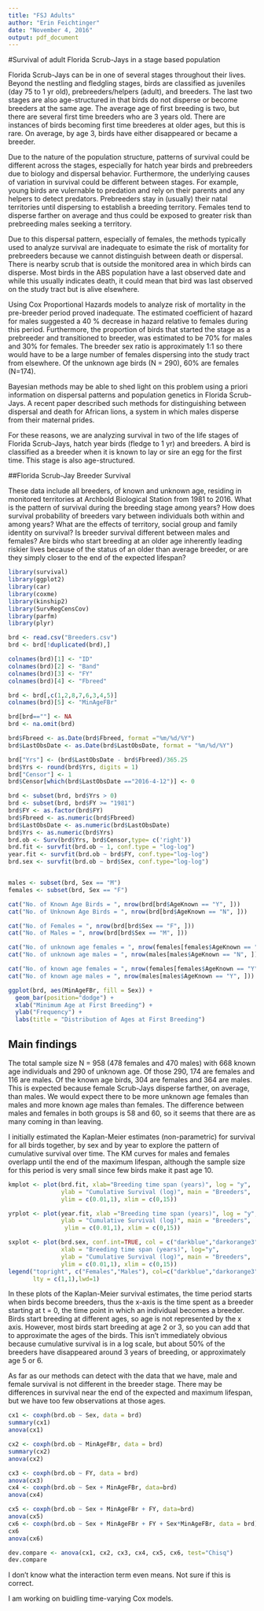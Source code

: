 ```yaml
---
title: "FSJ Adults"
author: "Erin Feichtinger"
date: "November 4, 2016"
output: pdf_document
---
```

#Survival of adult Florida Scrub-Jays in a stage based population 

Florida Scrub-Jays can be in one of several stages throughout their lives. Beyond the nestling and fledgling stages, birds are classified as juveniles (day 75 to 1 yr old), prebreeders/helpers (adult), and breeders. The last two stages are also age-structured in that birds do not disperse or become breeders at the same age. The average age of first breeding is two, but there are several first time breeders who are 3 years old. There are instances of birds becoming first time breederes at older ages, but this is rare. On average, by age 3, birds have either disappeared or became a breeder.  

Due to the nature of the population structure, patterns of survival could be different across the stages, especially for hatch year birds and prebreeders due to biology and dispersal behavior. Furthermore, the underlying causes of variation in survival could be different between stages. For example, young birds are vulernable to predation and rely on their parents and any helpers to detect predators. Prebreeders stay in (usually) their natal territories until dispersing to establish a breeding territory. Females tend to disperse farther on average and thus could be exposed to greater risk than prebreeding males seeking a territory. 

Due to this dispersal pattern, especially of females, the methods typically used to analyze survival are inadequate to esimate the risk of mortality for prebreeders because we cannot distinguish between death or dispersal. There is nearby scrub that is outside the monitored area in which birds can disperse. Most birds in the ABS population have a last observed date and while this usually indicates death, it could mean that bird was last observed on the study tract but is alive elsewhere.  

Using Cox Proportional Hazards models to analyze risk of mortality in the pre-breeder period proved inadequate. The estimated coefficient of hazard for males suggested a 40 % decrease in hazard relative to females during this period. Furthermore, the proportion of birds that started the stage as a prebreeder and transitioned to breeder, was estimated to be 70% for males and 30% for females. The breeder sex ratio is approximately 1:1 so there would have to be a large number of females dispersing into the study tract from elsewhere. Of the unknown age birds (N = 290), 60% are females (N=174).  

Bayesian methods may be able to shed light on this problem using a priori information on dispersal patterns and population genetics in Florida Scrub-Jays. A recent paper described such methods for distinguishing between dispersal and death for African lions, a system in which males disperse from their maternal prides. 

For these reasons, we are analyzing survival in two of the life stages of Florida Scrub-Jays, hatch year birds (fledge to 1 yr) and breeders. A bird is classified as a breeder when it is known to lay or sire an egg for the first time. This stage is also age-structured. 


##Florida Scrub-Jay Breeder Survival 

These data include all breeders, of known and unknown age, residing in monitored territories at Archbold Biological Station from 1981 to 2016. What is the pattern of survival during the breeding stage among years? How does survival probability of breeders vary between individuals both within and among years? What are the effects of territory, social group and family identity on survival? Is breeder survival different between males and females? Are birds who start breeding at an older age inherently leading riskier lives because of the status of an older than average breeder, or are they simply closer to the end of the expected lifespan? 

```r
library(survival)
library(ggplot2)
library(car)
library(coxme)
library(kinship2)
library(SurvRegCensCov)
library(parfm)
library(plyr)

brd <- read.csv("Breeders.csv")
brd <- brd[!duplicated(brd),]

colnames(brd)[1] <- "ID"
colnames(brd)[2] <- "Band"
colnames(brd)[3] <- "FY"
colnames(brd)[4] <- "Fbreed"

brd <- brd[,c(1,2,8,7,6,3,4,5)]
colnames(brd)[5] <- "MinAgeFBr"

brd[brd==""] <- NA
brd <- na.omit(brd)

brd$Fbreed <- as.Date(brd$Fbreed, format ="%m/%d/%Y")
brd$LastObsDate <- as.Date(brd$LastObsDate, format = "%m/%d/%Y")

brd["Yrs"] <- (brd$LastObsDate - brd$Fbreed)/365.25
brd$Yrs <- round(brd$Yrs, digits = 1)
brd["Censor"] <- 1
brd$Censor[which(brd$LastObsDate =="2016-4-12")] <- 0

brd <- subset(brd, brd$Yrs > 0)
brd <- subset(brd, brd$FY >= "1981")
brd$FY <- as.factor(brd$FY)
brd$Fbreed <- as.numeric(brd$Fbreed)
brd$LastObsDate <- as.numeric(brd$LastObsDate)
brd$Yrs <- as.numeric(brd$Yrs)
brd.ob <- Surv(brd$Yrs, brd$Censor,type= c('right'))
brd.fit <- survfit(brd.ob ~ 1, conf.type = "log-log")
year.fit <- survfit(brd.ob ~ brd$FY, conf.type="log-log")
brd.sex <- survfit(brd.ob ~ brd$Sex, conf.type="log-log")


males <- subset(brd, Sex == "M")
females <- subset(brd, Sex == "F")

cat("No. of Known Age Birds = ", nrow(brd[brd$AgeKnown == "Y", ]))
cat("No. of Unknown Age Birds = ", nrow(brd[brd$AgeKnown == "N", ]))

cat("No. of Females = ", nrow(brd[brd$Sex == "F", ]))
cat("No. of Males = ", nrow(brd[brd$Sex == "M", ]))

cat("No. of unknown age females = ", nrow(females[females$AgeKnown == "N", ]))
cat("No. of unknown age males = ", nrow(males[males$AgeKnown == "N", ]))

cat("No. of known age females = ", nrow(females[females$AgeKnown == "Y", ]))
cat("No. of known age males = ", nrow(males[males$AgeKnown == "Y", ]))

ggplot(brd, aes(MinAgeFBr, fill = Sex)) +
  geom_bar(position="dodge") +
  xlab("Minimum Age at First Breeding") +
  ylab("Frequency") +
  labs(title = "Distribution of Ages at First Breeding")

```
## Main findings 

The total sample size N = 958 (478 females and 470 males) with 668 known age individuals and 290 of unknown age. Of those 290, 174 are females and 116 are males. Of the known age birds, 304 are females and 364 are males. This is expected because female Scrub-Jays disperse farther, on average, than males. We would expect there to be more unknown age females than males and more known age males than females. The difference between males and females in both groups is 58 and 60, so it seems that there are as many coming in than leaving.  

I initially estimated the Kaplan-Meier estimates (non-parametric) for survival for all birds together, by sex and by year to explore the pattern of cumulative survival over time. The KM curves for males and females overlapp until the end of the maximum lifespan, although the sample size for this period is very small since few birds make it past age 10. 

```r
kmplot <- plot(brd.fit, xlab="Breeding time span (years)", log = "y", 
               ylab = "Cumulative Survival (log)", main = "Breeders",
               ylim = c(0.01,1), xlim = c(0,15))

yrplot <- plot(year.fit, xlab ="Breeding time span (years)", log = "y",
               ylab = "Cumulative Survival (log)", main = "Breeders", 
                ylim = c(0.01,1), xlim = c(0,15))

sxplot <- plot(brd.sex, conf.int=TRUE, col = c("darkblue","darkorange3"), 
               xlab = "Breeding time span (years)", log="y", 
               ylab = "Cumulative Survival (log)", main = "Breeders",
               ylim = c(0.01,1), xlim = c(0,15))
legend("topright", c("Females","Males"), col=c("darkblue","darkorange3"),
       lty = c(1,1),lwd=1)

```

In these plots of the Kaplan-Meier survival estimates, the time period starts when birds become breeders, thus the x-axis is the time spent as a breeder starting at t = 0, the time point in which an individual becomes a breeder. Birds start breeding at different ages, so age is not represented by the x axis. However, most birds start breeding at age 2 or 3, so you can add that to approximate the ages of the birds. This isn't immediately obvious because cumulative survival is in a log scale, but about 50% of the breeders have disappeared around 3 years of breeding, or approximately age 5 or 6. 

As far as our methods can detect with the data that we have, male and female survival is not different in the breeder stage. There may be differences in survival near the end of the expected and maximum lifespan, but we have too few observations at those ages. 

```r
cx1 <- coxph(brd.ob ~ Sex, data = brd)
summary(cx1)
anova(cx1)

cx2 <- coxph(brd.ob ~ MinAgeFBr, data = brd)
summary(cx2)
anova(cx2)

cx3 <- coxph(brd.ob ~ FY, data = brd)
anova(cx3)
cx4 <- coxph(brd.ob ~ Sex + MinAgeFBr, data=brd)
anova(cx4)

cx5 <- coxph(brd.ob ~ Sex + MinAgeFBr + FY, data=brd)
anova(cx5)
cx6 <- coxph(brd.ob ~ Sex + MinAgeFBr + FY + Sex*MinAgeFBr, data = brd)
cx6
anova(cx6)

dev.compare <- anova(cx1, cx2, cx3, cx4, cx5, cx6, test="Chisq")
dev.compare
```

I don't know what the interaction term even means. Not sure if this is correct. 

I am working on buidling time-varying Cox models. 

